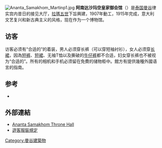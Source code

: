[[File:Ananta_Samakhom_Martinp1.jpg|thumb]]
'''阿南达沙玛空皇家御会馆'''（{{lang-th|พระที่นั่งอนันตสมาคม}}）是[[泰国|泰国]][[曼谷|曼谷]]律实宫内昔日的接见大厅，[[拉瑪五世|拉瑪五世]]下旨興建，1907年動工，1915年完成，意大利文艺复兴和新古典主义的风格，现在作为一个博物馆。

==访客==
访客必须有“合适的”的着装，男人必须穿长裤（可以穿短袖衬衫），女人必须穿[[长裙|长裙]]，因為[[短裤|短裤]]、[[短裙|短裙]]、无袖T恤以及撕破的[[牛仔裤|牛仔裤]]都不合适，妇女穿长裤也不被视为“合适的”。所有的相机和手机必须留在免費的储物柜中。館方有提供幾種外國语言的指南。

==参考==
*{{Citation |last1= |first1= |date=2007|title= Guide to the Dusit Palace (brochure)|place=Bangkok|publisher=}}

==外部連結==
{{Commonscat|Ananta_Samakhom_Throne_Hall}}
* [https://web.archive.org/web/20131013215213/http://www.vimanmek.com/index.php/aboutus Ananta Samakhom Throne Hall]
* [https://web.archive.org/web/20131013201054/http://www.vimanmek.com/index.php/regulations 遊客服裝規定]
{{coord|13|46|18|N|100|30|47|E|region:TH_type:landmark|display=title}}

[[Category:曼谷建築物|Category:曼谷建築物]]
